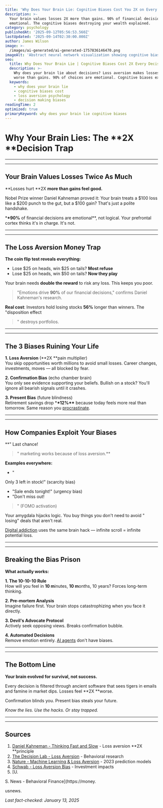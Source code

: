 ```yaml
---
title: 'Why Does Your Brain Lie: Cognitive Biases Cost You 2X on Every Decision'
description: >-
  Your brain values losses 2X more than gains. 90% of financial decisions are 
  emotional. The cognitive biases destroying your wealth explained.
category: psychology
publishedAt: '2025-09-12T05:56:53.560Z'
lastUpdated: '2025-09-14T02:30:00.000Z'
author: James Wilson
image: >-
  /images/ai-generated/ai-generated-1757836146470.png
imageAlt: 'Abstract neural network visualization showing cognitive biases as interconnected nodes with warning signals and feedback loops'
seo:
  title: Why Does Your Brain Lie | Cognitive Biases Cost 2X Every Decision
  description: >-
    Why does your brain lie about decisions? Loss aversion makes losses feel 2X 
    worse than gains. 90% of choices are emotional. Cognitive biases explained.
  keywords:
    - why does your brain lie
    - cognitive biases cost
    - loss aversion psychology
    - decision making biases
readingTime: 2
optimized: true
primaryKeyword: why does your brain lie cognitive biases
---
```


# Why Your Brain Lies: The **2X **Decision Trap

---

---

## Your Brain Values Losses Twice As Much

**Losses hurt **2X **more than gains feel good.**

Nobel Prize winner Daniel Kahneman proved it: Your brain treats a $100 loss like a $200 punch to the gut, but a $100 gain? That's just a polite handshake.

\***\*90%** of financial decisions are emotional\*\*, not logical. Your prefrontal cortex thinks it's in charge. It's not.

---

---

## The Loss Aversion Money Trap

**The coin flip test reveals everything:**

- Lose $25 on heads, win $25 on tails? **Most refuse**
- Lose $25 on heads, win $50 on tails? **Now they play**

Your brain needs **double the reward** to risk any loss. This keeps you poor.

>

> "Emotions drive **90%** of our financial decisions,"
> confirms Daniel Kahneman's research.

**Real cost**: Investors hold losing stocks **56%** longer than winners. The "disposition effect

> " destroys portfolios.

---

---

## The **3 B**iases Ruining Your Life

**1. Loss Aversion** (**2X **pain multiplier)  
You skip opportunities worth millions to avoid small losses. Career changes, investments, moves — all blocked by fear.

**2. Confirmation Bias** (echo chamber brain)  
You only see evidence supporting your beliefs. Bullish on a stock? You'll ignore all bearish signals until it crashes.

**3. Present Bias** (future blindness)  
Retirement savings drop \***\*12%\*\*** because today feels more real than tomorrow. Same reason you [procrastinate](/psychology/the-psychology-behind-why-we-procrastinate-even-when-we-know).

---

---

## How Companies Exploit Your Biases

\*\*"
Last chance!

> " marketing works because of loss aversion.\*\*

**Examples everywhere:**

- "

Only 3 left in stock!" (scarcity bias)

- "Sale ends tonight!" (urgency bias)
- "Don't miss out!

> " (FOMO activation)

Your amygdala hijacks logic. You buy things you don't need to avoid "
losing" deals that aren't real.

[Digital addiction](/psychology/digital-detox-improves-mental-health) uses the same brain hack — infinite scroll = infinite potential loss.

---

---

## Breaking the Bias Prison

**What actually works:**

**1. The 10-10-10 Rule**  
How will you feel in **10 m**inutes, **10 m**onths, 10 years? Forces long-term thinking.

**2. Pre-mortem Analysis**  
Imagine failure first. Your brain stops catastrophizing when you face it directly.

**3. Devil's Advocate Protocol**  
Actively seek opposing views. Breaks confirmation bubble.

**4. Automated Decisions**  
Remove emotion entirely. [AI agents](/technology/ai-agents-workplace-productivity-2025) don't have biases.

---

---

## The Bottom Line

**Your brain evolved for survival, not success.**

Every decision is filtered through ancient software that sees tigers in emails and famine in market dips. Losses feel **2X **worse.

Confirmation blinds you. Present bias steals your future.

_Know the lies. Use the hacks. Or stay trapped._

---

---

## Sources

1. [Daniel Kahneman - Thinking Fast and Slow](https://www.princeton.edu/~kahneman/) - Loss aversion **2X **principle
2. [The Decision Lab - Loss Aversion](https://thedecisionlab.com/biases/loss-aversion) - Behavioral research
3. [Nature - Machine Learning & Loss Aversion](https://www.nature.com/articles/s41599-023-01620-2) - 2023 prediction models
4. [Schwab - Loss Aversion Bias](https://www.schwabassetmanagement.com/content/loss-aversion-bias) - Investment impacts
5. [U.

S. News - Behavioral Finance](https://money.

usnews.

_Last fact-checked: January 13, 2025_

